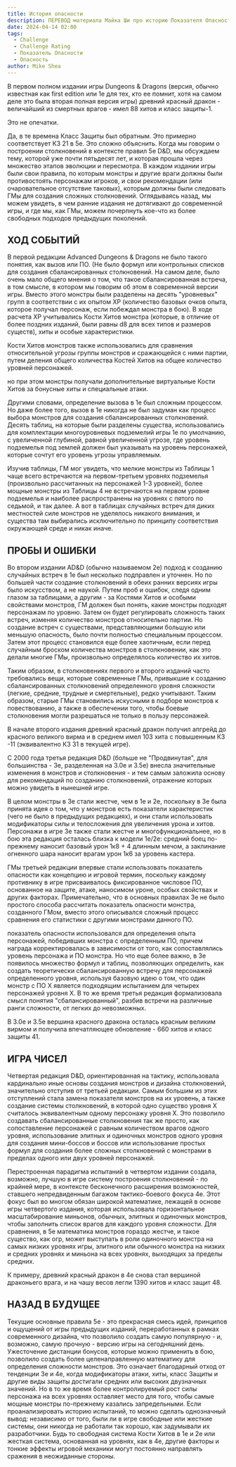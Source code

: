 ```yaml
---
title: История опасности
description: ПЕРЕВОД материала Майка Ши про историю Показателя Опасности в D&D #dnd #cr #cored20rpg
date: 2024-04-14 02:00
tags:
  - Challenge
  - Challenge Rating
  - Показатель Опасности
  - Опасность
author: Mike Shea
---
```


В первом полном издании игры Dungeons & Dragons (версия, обычно известная как first edition или 1e для тех, кто ее помнит, хотя на самом деле это была вторая полная версия игры) древний красный дракон - величайший из смертных врагов - имел 88 хитов и класс защиты-1. 

Это не опечатки.

Да, в те времена Класс Защиты был обратным. Это примерно соответствует КЗ 21 в 5e. Это сложно объяснить. Когда мы говорим о построении столкновений в контексте правил 5e D&D, мы обсуждаем тему, которой уже почти пятьдесят лет, и которая прошла через множество этапов эволюции и пересмотра.  В каждом издании игры были свои правила, по которым монстры и другие враги должны были противостоять персонажам игроков, и свои рекомендации (или очаровательное отсутствие таковых), которым должны были следовать ГМы для создания сложных столкновений. Оглядываясь назад, мы можем увидеть, в чем ранние издания не дотягивают до современной игры, и где мы, как ГМы, можем почерпнуть кое-что из более свободных подходов предыдущих поколений. 

## ХОД СОБЫТИЙ 

В первой редакции Advanced Dungeons & Dragons не было такого понятия, как вызов или ПО. (Не было формул или контрольных списков для создания сбалансированных столкновений. На самом деле, было очень мало общего мнения о том, что такое сбалансированная встреча, в том смысле, в котором мы говорим об этом в современной версии игры. Вместо этого монстры были разделены на десять "уровневых" групп в соответствии с их опытом XP (количество базовых очков опыта, которое получал персонаж, если побеждал монстра в бою). В ходе расчета XP учитывались Кости Хитов монстра (которые, в отличие от более поздних изданий, были равны d8 для всех типов и размеров существ), хиты и особые характеристики.

Кости Хитов монстров также использовались для сравнения относительной угрозы группы монстров и сражающейся с ними партии, путем деления общего количества Костей Хитов на общее количество уровней персонажей. 

но при этом монстры получали дополнительные виртуальные Кости Хитов за бонусные хиты и специальные атаки.

Другими словами, определение вызова в 1e был сложным процессом. Но даже более того, вызов в 1e никогда не был задуман как процесс выбора монстров для создания сбалансированных столкновений. Десять таблиц, на которые были разделены существа, использовались для комплектации многоуровневых подземелий игры 1e по умолчанию, с увеличенной глубиной, равной увеличенной угрозе, где уровень подземелья под землей должен был указывать на уровень персонажей, которые сочтут его уровень угрозы управляемым.

Изучив таблицы, ГМ мог увидеть, что мелкие монстры из Таблицы 1 чаще всего встречаются на первом-третьем уровнях подземелья (произвольно рассчитанных на персонажей 1-3 уровней), более мощные монстры из Таблицы 4 не встречаются на первом уровне подземелья и наиболее распространены на уровнях с пятого по седьмой, и так далее. А вот в таблицах случайных встреч для диких местностей силе монстров не уделялось никакого внимания, и существа там выбирались исключительно по принципу соответствия окружающей среде и никак иначе. 

## ПРОБЫ И ОШИБКИ 

Во втором издании AD&D (обычно называемом 2e) подход к созданию случайных встреч в 1e был несколько подправлен и уточнен. Но по большей части создание столкновений в обеих ранних версиях игры было искусством, а не наукой. Путем проб и ошибок, следя одним глазом за таблицами, а другим - за Костями Хитов и особыми свойствами монстров, ГМ должен был понять, какие монстры подходят персонажам по уровню. Затем он будет регулировать сложность таких встреч, изменяя количество монстров относительно партии. Но создание встреч с существами, представляющими большую или меньшую опасность, было почти полностью специальным процессом. Затем этот процесс становился еще более хаотичным, если перед случайным броском количества монстров в столкновении, как это делали многие ГМы, произвольно определялось количество их хитов. 

Таким образом, в столкновениях первого и второго изданий часто требовались вещи, которые современные ГМы, привыкшие к созданию сбалансированных столкновений определенного уровня сложности (легкие, средние, трудные и смертельные), редко учитывают. Таким образом, старые ГМы становились искусными в подборе монстров к повествованию, а также в обеспечении того, чтобы боевые столкновения могли разрешаться не только в пользу персонажей.

В начале второго издания древний красный дракон получил апгрейд до красного великого вирма и в среднем имел 103 хита с повышенным КЗ -11 (эквивалентно КЗ 31 в текущей игре). 

С 2000 года третья редакция D&D (больше не "Продвинутая", для большинства - 3e, разделенная на 3.0e и 3.5e) внесла значительные изменения в монстров и столкновения - и тем самым заложила основу для рекомендаций по созданию столкновений, отражение которых можно увидеть в нынешней игре. 

В целом монстры в 3e стали жестче, чем в 1e и 2e, поскольку в 3e была принята идея о том, что у монстров есть показатели характеристик (чего не было в предыдущих редакциях), и они стали использовать модификаторы силы и телосложения для увеличения урона и хитов. Персонажи в игре 3e также стали жестче и многофункциональнее, но в бою эта редакция осталась близка к модели 1e/2e: средний боец по-прежнему наносит базовый урон 1к8 + 4 длинным мечом, а заклинание огненного шара наносит врагам урон 1к6 за уровень кастера. 

ГМы третьей редакции впервые стали использовать показатель опасности как концепцию и игровой термин, поскольку каждому противнику в игре присваивалось фиксированное числовое ПО, основанное на защите, атаке, наносимом уроне, особых свойствах и других факторах. Примечательно, что в основных правилах 3e не было простого способа рассчитать показатель опасности монстра, созданного ГМом, вместо этого описывался сложный процесс сравнения его статистики с другими монстрами данного ПО. 

показатель опасности использовался для определения опыта персонажей, победивших монстра с определенным ПО, причем награда корректировалась в зависимости от того, как сопоставлялись уровень персонажа и ПО монстра. Но что еще более важно, в 3e появилось множество формул и таблиц, позволяющих определить, как создать теоретически сбалансированную встречу для персонажей определенного уровня, используя базовую идею о том, что один монстр с ПО X является подходящим испытанием для четырех персонажей уровня X. В то же время третья редакция формализовала смысл понятия "сбалансированный", разбив встречи на различные ранги сложности, от легких до невозможных. 

В 3.0e и 3.5e вершина красного дракона осталась красным великим вирмом и получила впечатляющее обновление - 660 хитов и класс защиты 41. 

## ИГРА ЧИСЕЛ 

Четвертая редакция D&D, ориентированная на тактику, использовала кардинально иные основы создания монстров и дизайна столкновений, значительно отступив от третьей редакции. Самым большим из этих отступлений стала замена показателя монстров на их уровень, а также создание системы столкновений, в которой одно существо уровня X считалось эквивалентным одному персонажу уровня X. Это позволило создавать сбалансированные столкновения так же просто, как сопоставление персонажей с равным количеством врагов одного уровня, использование элитных и одиночных монстров одного уровня для создания мини-боссов и боссов или использование простых формул для создания более сложных столкновений с монстрами в пределах одного или двух уровней персонажей.

Перестроенная парадигма испытаний в четвертом издании создала, возможно, лучшую в игре систему построения столкновений - по крайней мере, в контексте бесконечного расширения возможностей, ставшего непредвиденным багажом тактико-боевого фокуса 4e. Этот фокус был во многом обязан широкой математике, лежащей в основе игры четвертого издания, которая использовала горизонтальное масштабирование миньонов, обычных, элитных и одиночных монстров, чтобы заполнить список врагов для каждого уровня сложности. Для сравнения, в 5e математика монстров гораздо жестче, и такое существо, как огр, может выступать в роли одиночного монстра на самых низких уровнях игры, элитного или обычного монстра на низких и средних уровнях и миньона на всех уровнях, выходящих за пределы средних. 

К примеру, древний красный дракон в 4e снова стал вершиной драконьего врага, и на чашу весов легли 1390 хитов и класс защит 48. 
## НАЗАД В БУДУЩЕЕ 
Текущие основные правила 5e - это прекрасная смесь идей, принципов и ощущений от игры предыдущих изданий, переработанных в рамках современного дизайна, что позволило создать самую популярную - и, возможно, самую прочную - версию игры на сегодняшний день. Ужесточение дистанции бонусов, которые можно применить в бою, позволило создать более целенаправленную математику для определения сложности монстров.  Это означает благодарный отход от тенденции 3e и 4e, когда модификаторы атаки, хиты, класс Защиты и другие виды защиты достигали средних или высоких двузначных значений. Но в то же время более контролируемый рост силы персонажа на всех уровнях оставляет место для того, чтобы самые мощные монстры по-прежнему казались запредельными.
Если проанализировать историю испытаний, то можно сделать однозначный вывод: независимо от того, были ли в игре свободные или жесткие системы, они никогда не работали так хорошо, как задумывали их разработчики. Будь то свободная система Кости Хитов в 1e и 2e или жесткая система, основанная на уровнях, как в 4e, другие факторы и тонкие эффекты игровой механики могут постоянно направлять сражения в неожиданные стороны. 

